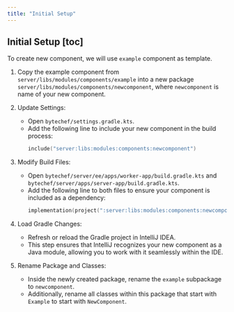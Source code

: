 ```yaml
---
title: "Initial Setup"
---
```


## Initial Setup [toc]

To create new component, we will use `example` component as template.

1. Copy the example component from `server/libs/modules/components/example` into a new package `server/libs/modules/components/newcomponent`, where `newcomponent` is name of your new component.

2. Update Settings:
    - Open `bytechef/settings.gradle.kts`.
    - Add the following line to include your new component in the build process:
      ```kotlin
      include("server:libs:modules:components:newcomponent")
      ```

3. Modify Build Files:
    - Open `bytechef/server/ee/apps/worker-app/build.gradle.kts` and `bytechef/server/apps/server-app/build.gradle.kts`.
    - Add the following line to both files to ensure your component is included as a dependency:
      ```kotlin
      implementation(project(":server:libs:modules:components:newcomponent"))
      ```
4. Load Gradle Changes:
    - Refresh or reload the Gradle project in IntelliJ IDEA.
    - This step ensures that IntelliJ recognizes your new component as a Java module, allowing you to work with it seamlessly within the IDE.

5. Rename Package and Classes:
    - Inside the newly created package, rename the `example` subpackage to `newcomponent`.
    - Additionally, rename all classes within this package that start with `Example` to start with `NewComponent`.
